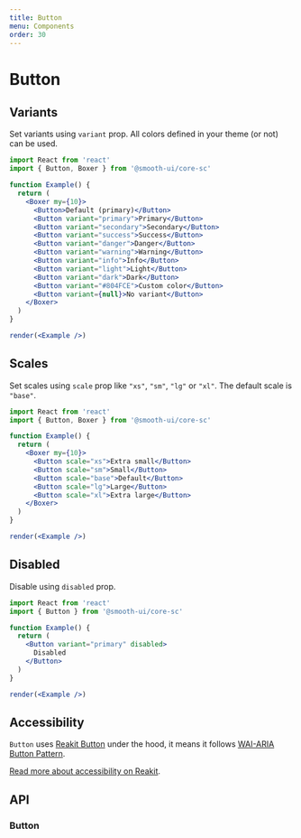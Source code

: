 ```yaml
---
title: Button
menu: Components
order: 30
---
```



# Button

## Variants

Set variants using `variant` prop. All colors defined in your theme (or not) can be used.

```jsx live noInline
import React from 'react'
import { Button, Boxer } from '@smooth-ui/core-sc'

function Example() {
  return (
    <Boxer my={10}>
      <Button>Default (primary)</Button>
      <Button variant="primary">Primary</Button>
      <Button variant="secondary">Secondary</Button>
      <Button variant="success">Success</Button>
      <Button variant="danger">Danger</Button>
      <Button variant="warning">Warning</Button>
      <Button variant="info">Info</Button>
      <Button variant="light">Light</Button>
      <Button variant="dark">Dark</Button>
      <Button variant="#804FCE">Custom color</Button>
      <Button variant={null}>No variant</Button>
    </Boxer>
  )
}

render(<Example />)
```

## Scales

Set scales using `scale` prop like `"xs"`, `"sm"`, `"lg"` or `"xl"`. The default scale is `"base"`.

```jsx live noInline
import React from 'react'
import { Button, Boxer } from '@smooth-ui/core-sc'

function Example() {
  return (
    <Boxer my={10}>
      <Button scale="xs">Extra small</Button>
      <Button scale="sm">Small</Button>
      <Button scale="base">Default</Button>
      <Button scale="lg">Large</Button>
      <Button scale="xl">Extra large</Button>
    </Boxer>
  )
}

render(<Example />)
```

## Disabled

Disable using `disabled` prop.

```jsx live noInline
import React from 'react'
import { Button } from '@smooth-ui/core-sc'

function Example() {
  return (
    <Button variant="primary" disabled>
      Disabled
    </Button>
  )
}

render(<Example />)
```

## Accessibility

`Button` uses [Reakit Button](https://reakit.io/docs/button/) under the hood, it means it follows [WAI-ARIA Button Pattern](https://www.w3.org/TR/wai-aria-practices/#button).

[Read more about accessibility on Reakit](https://reakit.io/docs/button/#accessibility).

## API

### Button

<Props of={Button} />
